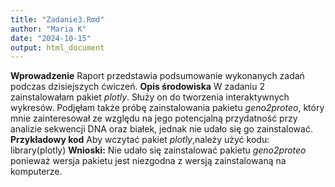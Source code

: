 ---
title: "Zadanie3.Rmd"
author: "Maria K"
date: "2024-10-15"
output: html_document
---

**Wprowadzenie**
Raport przedstawia podsumowanie wykonanych zadań podczas dzisiejszych ćwiczeń.
**Opis środowiska**
W zadaniu 2 zainstalowałam pakiet *plotly*. Służy on do tworzenia interaktywnych wykresów. 
Podjęłam także próbę zainstalowania pakietu *geno2proteo*, który mnie zainteresował ze względu na jego potencjalną przydatność przy analizie sekwencji DNA oraz białek, jednak nie udało się go zainstalować. 
**Przykładowy kod**
Aby wczytać pakiet *plotly*,należy użyć kodu: library(plotly)
**Wnioski:**
Nie udało się zainstalować pakietu *geno2proteo* ponieważ wersja pakietu jest niezgodna z wersją zainstalowaną na komputerze.